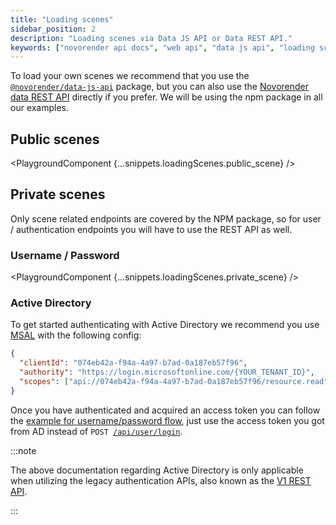 ```yaml
---
title: "Loading scenes"
sidebar_position: 2
description: "Loading scenes via Data JS API or Data REST API."
keywords: ["novorender api docs", "web api", "data js api", "loading scenes"]
---
```



To load your own scenes we recommend that you use the [`@novorender/data-js-api`](https://docs.novorender.com/docs/data-js-api) package, but you can also use the [Novorender data REST API](https://docs.novorender.com/docs/category/data-rest-api-v1) directly if you prefer.
We will be using the npm package in all our examples.

## Public scenes

<PlaygroundComponent {...snippets.loadingScenes.public_scene} />

## Private scenes

Only scene related endpoints are covered by the NPM package, so for user / authentication endpoints you will have to use the REST API as well.

### Username / Password

<PlaygroundComponent {...snippets.loadingScenes.private_scene} />

### Active Directory

To get started authenticating with Active Directory we recommend you use [MSAL](https://learn.microsoft.com/en-us/azure/active-directory/develop/msal-overview) with the following config:

```json
{
  "clientId": "074eb42a-f94a-4a97-b7ad-0a187eb57f96",
  "authority": "https://login.microsoftonline.com/{YOUR_TENANT_ID}",
  "scopes": ["api://074eb42a-f94a-4a97-b7ad-0a187eb57f96/resource.read", "api://074eb42a-f94a-4a97-b7ad-0a187eb57f96/scene.edit"]
}
```

Once you have authenticated and acquired an access token you can follow the [example for username/password flow](#username--password), just use the access token you got from AD instead of <code>POST [/api/user/login](https://docs.novorender.com/docs/rest-api/login)</code>.

:::note

The above documentation regarding Active Directory is only applicable when utilizing the legacy authentication APIs, also known as the [V1 REST API](https://docs.novorender.com/docs/category/data-rest-api-v1).

:::